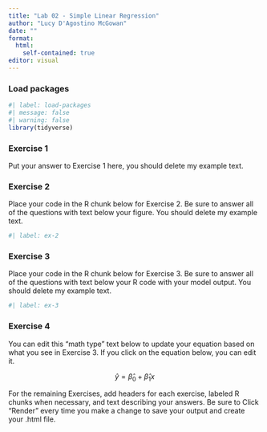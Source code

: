 ```yaml
---
title: "Lab 02 - Simple Linear Regression"
author: "Lucy D'Agostino McGowan"
date: ""
format: 
  html:
    self-contained: true
editor: visual
---
```


### Load packages

```r
#| label: load-packages
#| message: false
#| warning: false
library(tidyverse) 
```

### Exercise 1

Put your answer to Exercise 1 here, you should delete my example text.

### Exercise 2

Place your code in the R chunk below for Exercise 2. Be sure to answer all of the questions with text below your figure. You should delete my example text.

```r
#| label: ex-2
```

### Exercise 3

Place your code in the R chunk below for Exercise 3. Be sure to answer all of the questions with text below your R code with your model output. You should delete my example text.

```r
#| label: ex-3
```

### Exercise 4

You can edit this "math type" text below to update your equation based on what you see in Exercise 3. If you click on the equation below, you can edit it.

$$
\hat{y} = \hat{\beta}_0 + \hat{\beta}_1x
$$

For the remaining Exercises, add headers for each exercise, labeled R chunks when necessary, and text describing your answers. Be sure to Click "Render" every time you make a change to save your output and create your .html file.
